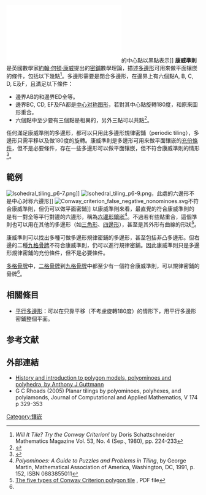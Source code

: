 [[File:Conway_criterion_prototile.pdf|thumb]]的中心點以黑點表示]]
'''康威準則'''是英國數學家[[約翰·何頓·康威|約翰·何頓·康威]]提出的[[密鋪|密鋪]]數學理論，描述[[多邊形|多邊形]]可用來做平面镶嵌的條件，包括以下幾點<ref>''Will It Tile? Try the Conway Criterion!'' by Doris Schattschneider Mathematics Magazine Vol. 53, No. 4 (Sep., 1980), pp. 224-233</ref>。多邊形需要是閉合多邊形，在邊界上有六個點A, B, C, D, E及F，且滿足以下條件：
*邊界AB的和邊界ED全等。
*邊界BC, CD, EF及FA都是[[中心对称图形|中心对称图形]]，若對其中心點旋轉180度，和原來圖形重合。
*六個點中至少要有三個點是相異的，另外三點可以共點<ref>{{Cite web |url=http://grahamshawcross.com/2012/10/12/periodic-and-non-periodic-tiling/ |title=Periodic Tiling:  Polygons in General |access-date=2015-07-19 |archive-date=2014-05-20 |archive-url=https://web.archive.org/web/20140520021306/http://grahamshawcross.com/2012/10/12/periodic-and-non-periodic-tiling/ |dead-url=no }}</ref>。

任何滿足康威準則的多邊形，都可以只用此多邊形規律密鋪（periodic tiling），多邊形只需平移以及做180度的旋轉。康威準則是多邊形可用來做平面镶嵌的[[充分必要条件#充分條件|充份條件]]，但不是必要條件，存在一些多邊形可以做平面镶嵌，但不符合康威準則的情形<ref name=rhoads>{{Cite web |url=http://www.sciencedirect.com/science/article/pii/S0377042704002195 |title=''Planar tilings by polyominoes, polyhexes, and polyiamonds'' by Glenn C. Rhoads, Journal of Computational and Applied Mathematics Vol 174, Issue 2, 15 (Feb 15, 2005), pp. 329–353 |access-date=2015-07-19 |archive-date=2015-09-24 |archive-url=https://web.archive.org/web/20150924172931/http://www.sciencedirect.com/science/article/pii/S0377042704002195 }}</ref>。

==範例==
[[File:Isohedral_tiling_p6-7.png|thumb]]]]
[[File:Isohedral_tiling_p6-9.png|thumb]]，此處的六邊形不是中心对称六邊形]]
[[File:Conway_criterion_false_negative_nonominoes.svg|thumb]]不符合康威準則，但仍可以做平面密鋪]]
以康威準則來看，最直覺的符合康威準則的是有一對全等平行對邊的六邊形，稱為[[正六邊形鑲嵌|六邊形鑲嵌]]<ref>''Polyominoes: A Guide to Puzzles and Problems in Tiling'', by George Martin, Mathematical Association of America, Washington, DC, 1991, p. 152, ISBN 0883855011</ref>。不過若有些點重合，這個準則也可以用在其他的多邊形（如[[三角形|三角形]]、[[四邊形|四邊形]]），甚至是其外形有曲線的形狀<ref>[http://www.mathforamerica.org/c/document_library/get_file?folderId=11&name=DLFE-103.pdf The five types of Conway Criterion polygon tile] {{Wayback|url=http://www.mathforamerica.org/c/document_library/get_file?folderId=11&name=DLFE-103.pdf |date=20120706175448 }}, PDF file</ref>。

康威準則可以找出多種可做多邊形規律密鋪的多邊形，甚至包括非凸多邊形。但右邊的二種[[九格骨牌|九格骨牌]]不符合康威準則，仍可以進行規律密鋪。因此康威準則只是多邊形規律密鋪的充份條件，但不是必要條件。

[[多格骨牌|多格骨牌]]中，[[二格骨牌|二格骨牌]]到[[九格骨牌|九格骨牌]]中都至少有一個符合康威準則，可以規律密鋪的骨牌<ref name=rhoads/>。

==相關條目==
*[[平行多邊形|平行多邊形]]：可以在只靠平移（不考慮旋轉180度）的情形下，用平行多邊形密鋪整個平面。

== 参考文献 ==
{{Reflist|30em}}

==外部連結==
* [http://www.ms.unimelb.edu.au/~tonyg/articles/ch1ind.pdf History and introduction to polygon models, polyominoes and polyhedra, by Anthony J Guttmann] {{Wayback|url=http://www.ms.unimelb.edu.au/~tonyg/articles/ch1ind.pdf |date=20160102102323 }}
* G C Rhoads (2005) Planar tilings by polyominoes, polyhexes, and polyiamonds, Journal of Computational and Applied Mathematics, V 174 p 329-353

<!--{{Tessellation}}
-->
{{Polyform}}
[[Category:镶嵌|Category:镶嵌]]